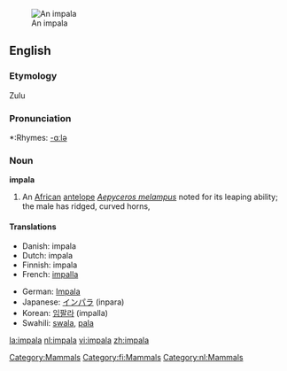 {{see|Impala}}
[[Image:Black-faced impala.jpg|thumb|An impala]]
==English==

{{wikipedia}}

===Etymology===
Zulu

===Pronunciation===
*:Rhymes: [[Rhymes:English:-ɑːlə|-ɑːlə]]

===Noun===
'''impala'''

# An [[African]] [[antelope]] ''[[Aepyceros melampus]]'' noted for its leaping ability; the male has ridged, curved horns,

====Translations====
{{top}}
*Danish: impala {{g|Danish}}
*Dutch: impala {{m}}
*Finnish: impala
*French: [[impalla]] {{m}}
{{mid}}
*German: [[Impala]] {{g|German}}
*Japanese: [[インパラ]] (inpara)
*Korean: [[임팔라]] (impalla)
*Swahili: [[swala]], [[pala]]
{{bottom}}

[[Category:Mammals]]
[[Category:fi:Mammals]]
[[Category:nl:Mammals]]

[[la:impala]]
[[nl:impala]]
[[vi:impala]]
[[zh:impala]]